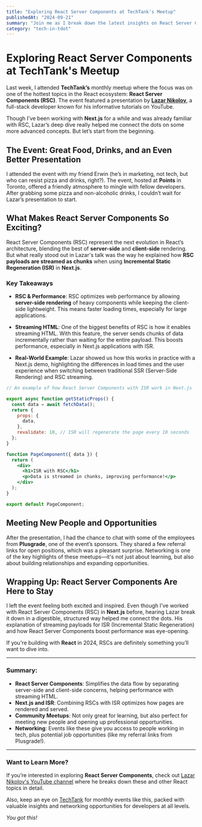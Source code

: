 ```yaml
---
title: "Exploring React Server Components at TechTank's Meetup"
publishedAt: "2024-09-21"
summary: "Join me as I break down the latest insights on React Server Components (RSC) from Lazar Nikolov’s presentation at TechTank's monthly event."
category: "tech-in-tdot"
---
```


# Exploring React Server Components at TechTank's Meetup

Last week, I attended **TechTank’s** monthly meetup where the focus was on one of the hottest topics in the React ecosystem: **React Server Components (RSC)**. The event featured a presentation by **[Lazar Nikolov](https://www.youtube.com/@nikolovlazar)**, a full-stack developer known for his informative tutorials on YouTube.

Though I’ve been working with **Next.js** for a while and was already familiar with RSC, Lazar’s deep dive really helped me connect the dots on some more advanced concepts. But let’s start from the beginning.

## The Event: Great Food, Drinks, and an Even Better Presentation

I attended the event with my friend Erwin (he’s in marketing, not tech, but who can resist pizza and drinks, right?). The event, hosted at **Points** in Toronto, offered a friendly atmosphere to mingle with fellow developers. After grabbing some pizza and non-alcoholic drinks, I couldn’t wait for Lazar’s presentation to start.

## What Makes React Server Components So Exciting?

React Server Components (RSC) represent the next evolution in React’s architecture, blending the best of **server-side** and **client-side** rendering. But what really stood out in Lazar's talk was the way he explained how **RSC payloads are streamed as chunks** when using **Incremental Static Regeneration (ISR)** in **Next.js**.

### Key Takeaways

- **RSC & Performance**: RSC optimizes web performance by allowing **server-side rendering** of heavy components while keeping the client-side lightweight. This means faster loading times, especially for large applications.

- **Streaming HTML**: One of the biggest benefits of RSC is how it enables streaming HTML. With this feature, the server sends chunks of data incrementally rather than waiting for the entire payload. This boosts performance, especially in Next.js applications with ISR.

- **Real-World Example**: Lazar showed us how this works in practice with a Next.js demo, highlighting the differences in load times and the user experience when switching between traditional SSR (Server-Side Rendering) and RSC streaming.

```jsx
// An example of how React Server Components with ISR work in Next.js

export async function getStaticProps() {
  const data = await fetchData();
  return {
    props: {
      data,
    },
    revalidate: 10, // ISR will regenerate the page every 10 seconds
  };
}

function PageComponent({ data }) {
  return (
    <div>
      <h1>ISR with RSC</h1>
      <p>Data is streamed in chunks, improving performance!</p>
    </div>
  );
}

export default PageComponent;
```

## Meeting New People and Opportunities

After the presentation, I had the chance to chat with some of the employees from **Plusgrade**, one of the event’s sponsors. They shared a few referral links for open positions, which was a pleasant surprise. Networking is one of the key highlights of these meetups—it's not just about learning, but also about building relationships and expanding opportunities.

## Wrapping Up: React Server Components Are Here to Stay

I left the event feeling both excited and inspired. Even though I’ve worked with React Server Components (RSC) in **Next.js** before, hearing Lazar break it down in a digestible, structured way helped me connect the dots. His explanation of streaming payloads for ISR (Incremental Static Regeneration) and how React Server Components boost performance was eye-opening.

If you're building with **React** in 2024, RSCs are definitely something you’ll want to dive into.

---

### Summary:

- **React Server Components**: Simplifies the data flow by separating server-side and client-side concerns, helping performance with streaming HTML.
- **Next.js and ISR**: Combining RSCs with ISR optimizes how pages are rendered and served.
- **Community Meetups**: Not only great for learning, but also perfect for meeting new people and opening up professional opportunities.
- **Networking**: Events like these give you access to people working in tech, plus potential job opportunities (like my referral links from Plusgrade!).

---

### Want to Learn More?

If you’re interested in exploring **React Server Components**, check out [Lazar Nikolov's YouTube channel](https://www.youtube.com/@nikolovlazar) where he breaks down these and other React topics in detail.

Also, keep an eye on [TechTank](https://www.linkedin.com/company/techtank-to) for monthly events like this, packed with valuable insights and networking opportunities for developers at all levels.

_You got this!_
